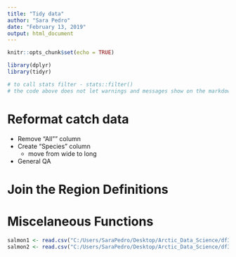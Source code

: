 ```yaml
---
title: "Tidy data"
author: "Sara Pedro"
date: "February 13, 2019"
output: html_document
---
```


```r
knitr::opts_chunk$set(echo = TRUE)
```

```r
library(dplyr)
library(tidyr)

# to call stats filter - stats::filter()
# the code above does not let warnings and messages show on the markdown version
```


# Reformat catch data

* Remove "All"" column
* Create "Species" column
    - move from wide to long
* General QA


# Join the Region Definitions

# Miscelaneous Functions

```r

salmon1 <- read.csv("C:/Users/SaraPedro/Desktop/Arctic_Data_Science/df35b.302.1.csv")
salmon2 <- read.csv("C:/Users/SaraPedro/Desktop/Arctic_Data_Science/df35b.303.1.csv")

```

